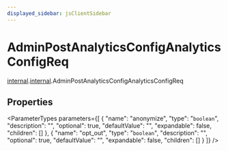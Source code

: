 ```yaml
---
displayed_sidebar: jsClientSidebar
---
```



# AdminPostAnalyticsConfigAnalyticsConfigReq

[internal](../../modules/internal.mdx).[internal](../modules/internal.internal.mdx).AdminPostAnalyticsConfigAnalyticsConfigReq

## Properties

<ParameterTypes parameters={[
  {
    "name": "anonymize",
    "type": "`boolean`",
    "description": "",
    "optional": true,
    "defaultValue": "",
    "expandable": false,
    "children": []
  },
  {
    "name": "opt_out",
    "type": "`boolean`",
    "description": "",
    "optional": true,
    "defaultValue": "",
    "expandable": false,
    "children": []
  }
]} />
